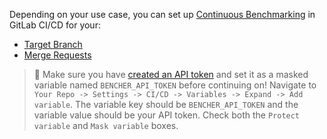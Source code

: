 Depending on your use case, you can set up [Continuous Benchmarking][continuous benchmarking] in GitLab CI/CD for your:

- [Target Branch](#target-branch)
- [Merge Requests](#merge-requests)

> 🐰 Make sure you have [created an API token][created an api token]
> and set it as a masked variable named `BENCHER_API_TOKEN` before continuing on!
> Navigate to `Your Repo -> Settings -> CI/CD -> Variables -> Expand -> Add variable`.
> The variable key should be `BENCHER_API_TOKEN` and the variable value should be your API token.
> Check both the `Protect variable` and `Mask variable` boxes.

[continuous benchmarking]: /docs/explanation/continuous-benchmarking/
[created an api token]: /docs/tutorial/quick-start/#create-an-api-token

[target branch]: #target-branch
[merge requests]: #merge-requests
